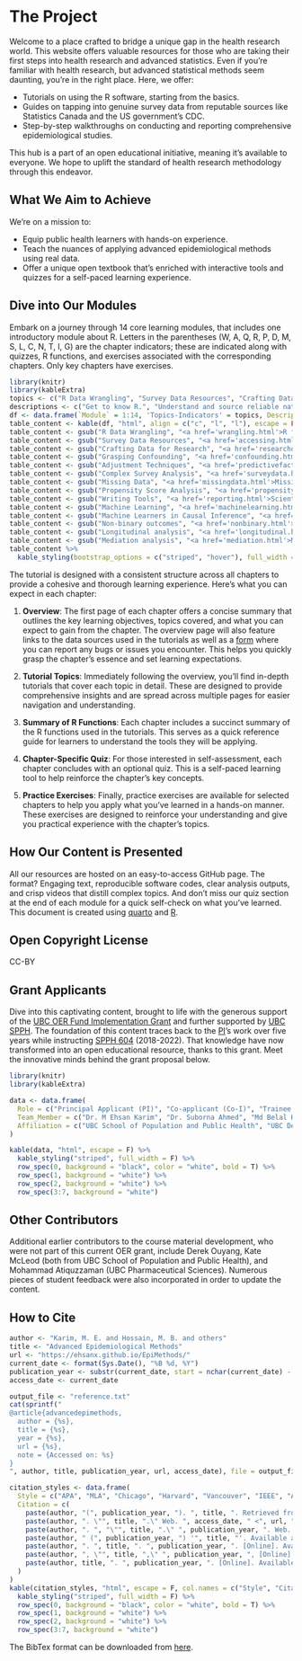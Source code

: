 # The Project {.unnumbered}

Welcome to a place crafted to bridge a unique gap in the health research world. This website offers valuable resources for those who are taking their first steps into health research and advanced statistics. Even if you're familiar with health research, but advanced statistical methods seem daunting, you're in the right place. Here, we offer:

-   Tutorials on using the R software, starting from the basics.
-   Guides on tapping into genuine survey data from reputable sources like Statistics Canada and the US government's CDC.
-   Step-by-step walkthroughs on conducting and reporting comprehensive epidemiological studies.

This hub is a part of an open educational initiative, meaning it's available to everyone. We hope to uplift the standard of health research methodology through this endeavor.

## What We Aim to Achieve {.unnumbered}

We're on a mission to:

-   Equip public health learners with hands-on experience.
-   Teach the nuances of applying advanced epidemiological methods using real data.
-   Offer a unique open textbook that's enriched with interactive tools and quizzes for a self-paced learning experience.

## Dive into Our Modules {.unnumbered}

Embark on a journey through 14 core learning modules, that includes one introductory module about R. Letters in the parentheses (W, A, Q, R, P, D, M, S, L, C, N, T, I, G) are the chapter indicators; these are indicated along with quizzes, R functions, and exercises associated with the corresponding chapters. Only key chapters have exercises.

```r
library(knitr)
library(kableExtra)
topics <- c("R Data Wrangling", "Survey Data Resources", "Crafting Data for Research", "Grasping Confounding", "Adjustment Techniques", "Complex Survey Analysis", "Missing Data", "Propensity Score Analysis", "Machine Learning", "Machine Learners in Causal Inference", "Non-binary outcomes", "Longitudinal analysis", "Mediation analysis", "Writing Tools")
descriptions <- c("Get to know R.", "Understand and source reliable national survey data.", "Customize data to your research query.", "Delve into the concept of confounding and its implications.", "Introduction to key concepts of prediction modelling.", "Handle data sets obtained from complex survey designs.", "Understand and tackle missingness in your data.", "Dive deeper into advanced observational data analyses.", "Introduction to machine learning algorithms, and applications.", "Discusses the potential pitfalls and challenges in merging machine learning with causal inference, and a way forward.", "Statistical techniques to deal with complex or non-binary outcomes", "Longitudinal data analysis techniques", "Mediation: decomposing the total effect", "Tools and guides for scientific writing and collaboration.")
df <- data.frame(`Module` = 1:14, 'Topics-Indicators' = topics, Descriptions = descriptions)
table_content <- kable(df, "html", align = c("c", "l", "l"), escape = FALSE)
table_content <- gsub("R Data Wrangling", "<a href='wrangling.html'>R for Data Wrangling (W)</a>", table_content)
table_content <- gsub("Survey Data Resources", "<a href='accessing.html'>Accessing (A) Survey Data Resources</a>", table_content)
table_content <- gsub("Crafting Data for Research", "<a href='researchquestion.html'>Crafting Analytic Data for Research Questions (Q)</a>", table_content)
table_content <- gsub("Grasping Confounding", "<a href='confounding.html'>Causal Roles (R)</a>", table_content)
table_content <- gsub("Adjustment Techniques", "<a href='predictivefactors.html'>Predictive (P) issues</a>", table_content)
table_content <- gsub("Complex Survey Analysis", "<a href='surveydata.html'>Complex Survey Data (D) Analysis</a>", table_content)
table_content <- gsub("Missing Data", "<a href='missingdata.html'>Missing (M) Data Analysis</a>", table_content)
table_content <- gsub("Propensity Score Analysis", "<a href='propensityscore.html'>Propensity Score (S) Analysis</a>", table_content)
table_content <- gsub("Writing Tools", "<a href='reporting.html'>Scientific Writing Tools (G)</a>", table_content)
table_content <- gsub("Machine Learning", "<a href='machinelearning.html'>Machine Learning (L)</a>", table_content)
table_content <- gsub("Machine Learners in Causal Inference", "<a href='machinelearningCausal.html'>Intergrating Machine Learners in Causal (C) Inference</a>", table_content)
table_content <- gsub("Non-binary outcomes", "<a href='nonbinary.html'>Non-binary Outcomes (N)</a>", table_content)
table_content <- gsub("Longitudinal analysis", "<a href='longitudinal.html'>Longitudinal Analysis (T)</a>", table_content)
table_content <- gsub("Mediation analysis", "<a href='mediation.html'>Mediation Analysis (I)</a>", table_content)
table_content %>%
  kable_styling(bootstrap_options = c("striped", "hover"), full_width = F)
```

::: callout-note
The tutorial is designed with a consistent structure across all chapters to provide a cohesive and thorough learning experience. Here's what you can expect in each chapter:

1.  **Overview**: The first page of each chapter offers a concise summary that outlines the key learning objectives, topics covered, and what you can expect to gain from the chapter. The overview page will also feature links to the data sources used in the tutorials as well as a [form](https://forms.gle/YSwuiebtb1E9wjHu9) where you can report any bugs or issues you encounter. This helps you quickly grasp the chapter's essence and set learning expectations.

2.  **Tutorial Topics**: Immediately following the overview, you'll find in-depth tutorials that cover each topic in detail. These are designed to provide comprehensive insights and are spread across multiple pages for easier navigation and understanding.

3.  **Summary of R Functions**: Each chapter includes a succinct summary of the R functions used in the tutorials. This serves as a quick reference guide for learners to understand the tools they will be applying.

4.  **Chapter-Specific Quiz**: For those interested in self-assessment, each chapter concludes with an optional quiz. This is a self-paced learning tool to help reinforce the chapter's key concepts.

5.  **Practice Exercises**: Finally, practice exercises are available for selected chapters to help you apply what you've learned in a hands-on manner. These exercises are designed to reinforce your understanding and give you practical experience with the chapter's topics.
:::

## How Our Content is Presented {.unnumbered}

All our resources are hosted on an easy-to-access GitHub page. The format? Engaging text, reproducible software codes, clear analysis outputs, and crisp videos that distill complex topics. And don't miss our quiz section at the end of each module for a quick self-check on what you've learned. This document is created using [quarto](https://quarto.org/) and [R](https://cran.r-project.org/).

## Open Copyright License {.unnumbered}

CC-BY

## Grant Applicants {.unnumbered}

Dive into this captivating content, brought to life with the generous support of the [UBC OER Fund Implementation Grant](https://oerfund.open.ubc.ca/oer-implementation-grants) and further supported by [UBC SPPH](https://spph.ubc.ca/). The foundation of this content traces back to the [PI](https://ehsank.com/)'s work over five years while instructing [SPPH 604](https://spph.ubc.ca/graduate-courses/) (2018-2022). That knowledge have now transformed into an open educational resource, thanks to this grant. Meet the innovative minds behind the grant proposal below.

```r
library(knitr)
library(kableExtra)

data <- data.frame(
  Role = c("Principal Applicant (PI)", "Co-applicant (Co-I)", "Trainee co-applicants", "", "", "", ""),
  Team_Member = c("Dr. M Ehsan Karim", "Dr. Suborna Ahmed", "Md Belal Hossain", "Fardowsa Yusuf", "Hanna Frank", "Dr. Michael Asamoah-Boaheng", "Chuyi (Astra) Zheng"),
  Affiliation = c("UBC School of Population and Public Health", "UBC Department of Forest Resources Management", "UBC School of Population and Public Health", "UBC School of Population and Public Health", "UBC School of Population and Public Health", "UBC Department of Emergency Medicine", "UBC Faculty of Arts")
)

kable(data, "html", escape = F) %>%
  kable_styling("striped", full_width = F) %>%
  row_spec(0, background = "black", color = "white", bold = T) %>%
  row_spec(1, background = "white") %>%
  row_spec(2, background = "white") %>%
  row_spec(3:7, background = "white")

```

## Other Contributors {.unnumbered}

Additional earlier contributors to the course material development, who were not part of this current OER grant, include Derek Ouyang, Kate McLeod (both from UBC School of Population and Public Health), and Mohammad Atiquzzaman (UBC Pharmaceutical Sciences). Numerous pieces of student feedback were also incorporated in order to update the content.

## How to Cite {.unnumbered}

```r
author <- "Karim, M. E. and Hossain, M. B. and others"
title <- "Advanced Epidemiological Methods"
url <- "https://ehsanx.github.io/EpiMethods/"
current_date <- format(Sys.Date(), "%B %d, %Y")
publication_year <- substr(current_date, start = nchar(current_date) - 4, stop = nchar(current_date))
access_date <- current_date

output_file <- "reference.txt"
cat(sprintf("
@article{advancedepimethods,
  author = {%s},
  title = {%s},
  year = {%s},
  url = {%s},
  note = {Accessed on: %s}
}
", author, title, publication_year, url, access_date), file = output_file)
```


```r
citation_styles <- data.frame(
  Style = c("APA", "MLA", "Chicago", "Harvard", "Vancouver", "IEEE", "AMA"),
  Citation = c(
    paste(author, "(", publication_year, "). ", title, ". Retrieved from ", url, " on ", access_date, "."),
    paste(author, ". \"", title, ".\" Web. ", access_date, " <", url, ">."),
    paste(author, ". ", "\"", title, ".\" ", publication_year, ". Web. ", access_date, " <", url, ">."),
    paste(author, " (", publication_year, ") '", title, "'. Available at: ", url, " (Accessed: ", access_date, ")."),
    paste(author, ". ", title, ". ", publication_year, ". [Online]. Available at: ", url, " (Accessed ", access_date, ")."),
    paste(author, ", \"", title, ",\" ", publication_year, ", [Online]. Available: ", url, ". Accessed on: ", access_date, "."),
    paste(author, title, ". ", publication_year, ". [Online]. Available at: ", url, " (Accessed ", access_date, ").")
  )
)
kable(citation_styles, "html", escape = F, col.names = c("Style", "Citation")) %>%
  kable_styling("striped", full_width = F) %>%
  row_spec(0, background = "black", color = "white", bold = T) %>%
  row_spec(1, background = "white") %>%
  row_spec(2, background = "white") %>%
  row_spec(3:7, background = "white")
```

The BibTex format can be downloaded from [here](https://raw.githubusercontent.com/ehsanx/EpiMethods/main/reference.txt).
